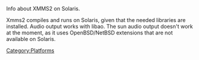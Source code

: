 Info about XMMS2 on Solaris.

Xmms2 compiles and runs on Solaris, given that the needed libraries are installed. Audio output works with libao. The sun audio output doesn't work at the moment, as it uses OpenBSD/NetBSD extensions that are not available on Solaris. 

[[Category:Platforms]]